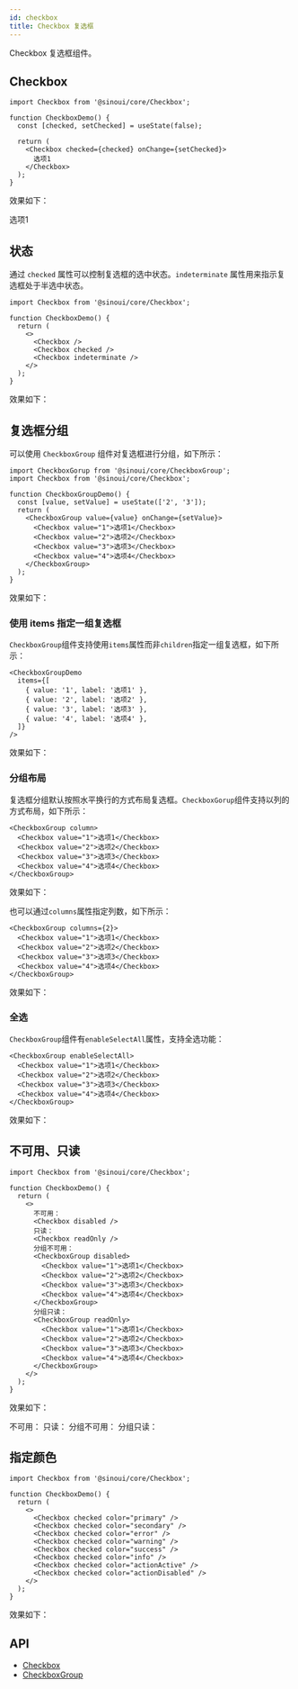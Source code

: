 ```yaml
---
id: checkbox
title: Checkbox 复选框
---
```


Checkbox 复选框组件。


## Checkbox

```tsx
import Checkbox from '@sinoui/core/Checkbox';

function CheckboxDemo() {
  const [checked, setChecked] = useState(false);

  return (
    <Checkbox checked={checked} onChange={setChecked}>
      选项1
    </Checkbox>
  );
}
```

效果如下：

<ThemeProvider theme={defaultTheme}>
  <Demo>
    <CheckboxDemo>选项1</CheckboxDemo>
  </Demo>
</ThemeProvider>

## 状态

通过 `checked` 属性可以控制复选框的选中状态。`indeterminate` 属性用来指示复选框处于半选中状态。

```tsx
import Checkbox from '@sinoui/core/Checkbox';

function CheckboxDemo() {
  return (
    <>
      <Checkbox />
      <Checkbox checked />
      <Checkbox indeterminate />
    </>
  );
}
```

效果如下：

<ThemeProvider theme={defaultTheme}>
  <Demo>
    <Checkbox />
    <Checkbox checked />
    <Checkbox indeterminate />
  </Demo>
</ThemeProvider>

## 复选框分组

可以使用 `CheckboxGroup` 组件对复选框进行分组，如下所示：

```tsx
import CheckboxGorup from '@sinoui/core/CheckboxGroup';
import Checkbox from '@sinoui/core/Checkbox';

function CheckboxGroupDemo() {
  const [value, setValue] = useState(['2', '3']);
  return (
    <CheckboxGroup value={value} onChange={setValue}>
      <Checkbox value="1">选项1</Checkbox>
      <Checkbox value="2">选项2</Checkbox>
      <Checkbox value="3">选项3</Checkbox>
      <Checkbox value="4">选项4</Checkbox>
    </CheckboxGroup>
  );
}
```

效果如下：

<ThemeProvider theme={defaultTheme}>
  <Demo>
    <CheckboxGroupDemo />
  </Demo>
</ThemeProvider>

### 使用 items 指定一组复选框

`CheckboxGroup`组件支持使用`items`属性而非`children`指定一组复选框，如下所示：

```tsx
<CheckboxGroupDemo
  items={[
    { value: '1', label: '选项1' },
    { value: '2', label: '选项2' },
    { value: '3', label: '选项3' },
    { value: '4', label: '选项4' },
  ]}
/>
```

效果如下：

<ThemeProvider theme={defaultTheme}>
  <Demo>
    <CheckboxGroupDemo />
  </Demo>
</ThemeProvider>

### 分组布局

复选框分组默认按照水平换行的方式布局复选框。`CheckboxGorup`组件支持以列的方式布局，如下所示：

```tsx
<CheckboxGroup column>
  <Checkbox value="1">选项1</Checkbox>
  <Checkbox value="2">选项2</Checkbox>
  <Checkbox value="3">选项3</Checkbox>
  <Checkbox value="4">选项4</Checkbox>
</CheckboxGroup>
```

效果如下：

<ThemeProvider theme={defaultTheme}>
  <Demo>
    <CheckboxGroupDemo column />
  </Demo>
</ThemeProvider>

也可以通过`columns`属性指定列数，如下所示：

```tsx
<CheckboxGroup columns={2}>
  <Checkbox value="1">选项1</Checkbox>
  <Checkbox value="2">选项2</Checkbox>
  <Checkbox value="3">选项3</Checkbox>
  <Checkbox value="4">选项4</Checkbox>
</CheckboxGroup>
```

效果如下：

<ThemeProvider theme={defaultTheme}>
  <Demo>
    <CheckboxGroupDemo columns={2} />
  </Demo>
</ThemeProvider>

### 全选

`CheckboxGroup`组件有`enableSelectAll`属性，支持全选功能：

```tsx
<CheckboxGroup enableSelectAll>
  <Checkbox value="1">选项1</Checkbox>
  <Checkbox value="2">选项2</Checkbox>
  <Checkbox value="3">选项3</Checkbox>
  <Checkbox value="4">选项4</Checkbox>
</CheckboxGroup>
```

效果如下：

<ThemeProvider theme={defaultTheme}>
  <Demo>
    <CheckboxGroupDemo enableSelectAll />
  </Demo>
</ThemeProvider>

## 不可用、只读

```tsx
import Checkbox from '@sinoui/core/Checkbox';

function CheckboxDemo() {
  return (
    <>
      不可用：
      <Checkbox disabled />
      只读：
      <Checkbox readOnly />
      分组不可用：
      <CheckboxGroup disabled>
        <Checkbox value="1">选项1</Checkbox>
        <Checkbox value="2">选项2</Checkbox>
        <Checkbox value="3">选项3</Checkbox>
        <Checkbox value="4">选项4</Checkbox>
      </CheckboxGroup>
      分组只读：
      <CheckboxGroup readOnly>
        <Checkbox value="1">选项1</Checkbox>
        <Checkbox value="2">选项2</Checkbox>
        <Checkbox value="3">选项3</Checkbox>
        <Checkbox value="4">选项4</Checkbox>
      </CheckboxGroup>
    </>
  );
}
```

效果如下：

<ThemeProvider theme={defaultTheme}>
  <Demo style={{ flexDirection: 'column' }}>
    <span>不可用：</span>
    <Checkbox disabled />
    <span>只读：</span>
    <Checkbox readOnly />
    <span>分组不可用：</span>
    <CheckboxGroupDemo disabled />
    <span>分组只读：</span>
    <CheckboxGroupDemo readOnly />
  </Demo>
</ThemeProvider>

## 指定颜色

```tsx
import Checkbox from '@sinoui/core/Checkbox';

function CheckboxDemo() {
  return (
    <>
      <Checkbox checked color="primary" />
      <Checkbox checked color="secondary" />
      <Checkbox checked color="error" />
      <Checkbox checked color="warning" />
      <Checkbox checked color="success" />
      <Checkbox checked color="info" />
      <Checkbox checked color="actionActive" />
      <Checkbox checked color="actionDisabled" />
    </>
  );
}
```

效果如下：

<ThemeProvider theme={defaultTheme}>
  <Demo>
    <Checkbox checked color="primary" />
    <Checkbox checked color="secondary" />
    <Checkbox checked color="error" />
    <Checkbox checked color="warning" />
    <Checkbox checked color="success" />
    <Checkbox checked color="info" />
    <Checkbox checked color="actionActive" />
    <Checkbox checked color="actionDisabled" />
  </Demo>
</ThemeProvider>

## API

- [Checkbox](../components-apis/checkbox)
- [CheckboxGroup](../components-apis/checkboxGroup)
